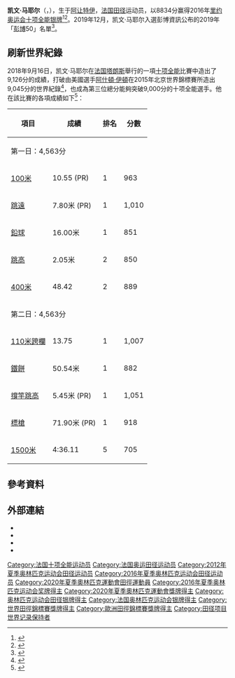 {{Infobox sportsperson
| name                      = 凯文·马耶尔<br />Kevin Mayer
| image                     = Kevin Mayer at TNT Fortuna Meeting in Kladno 15June2011 150.jpg
| image_size                = 
| alt                       = 
| caption                   = 
| real_name                 = 
| native_name               = 
| native_name_lang          = 
| romanizedname             = 
| english_name              = 
| birth_name                = 
| nationality               = {{FRA}}
| national_team             = {{FRA}}
| ethnicity                 = 
| hometown                  = 
| citizenship               = 
| birth_date                = {{Birth date and age|year=1992|month=2|day=10}}
| birth_place               = {{FRA}}[[阿讓特伊|阿讓特伊]]
| death_date                = 
| death_place               = 
| resting_place             = 
| resting_place_coordinates = 
| monuments                 = 
| residence                 = 
| education                 = 
| alma_mater                = 
| occupation                = 
| years_active              = 2007 -
| agent                     = 
| height                    = {{height|m=1.85}}
| weight                    = {{weight|kg=82}}
| spouse                    = 
| country                   = {{FRA}}
| sport                     = 田徑
| position                  = 
| shoots                    = 
| catches                   = 
| disability                = 
| disability_class          = 
| weight_class              = 
| weight_class_type         = 
| rank                      = 
| event                     = 混合運動
| collegeteam               = 
| league                    = 
| league_type               = 
| club                      = 
| team                      = 
| former_partner            = 
| coach                     = 
| retired                   = 
| coaching                  = 
| worlds                    = 
{{ubl
|'''2009年世界青少年田徑錦標賽'''：八項混合運動第一名
|'''2010年世界青年田徑錦標賽'''：十項混合運動第一名
|'''2013年世界田徑錦標賽'''：十項混合運動第四名
|'''2017年世界田徑錦標賽'''：十項混合運動第一名
|'''2018年世界室內田徑錦標賽'''：七項混合運動第一名
}}
| regionals                 = 
{{ubl
|'''2011年歐洲青年田徑錦標賽'''：十項混合運動第一名
|'''2013年歐洲室內田徑錦標賽'''：七項混合運動第二名
|'''2013年歐洲杯混合運動（Super League）'''：十項混合運動第一名
|'''2014年歐洲田徑錦標賽'''：十項混合運動第二名
|'''2017年歐洲室內田徑錦標賽'''：七項混合運動第一名
}}
| nationals                 = 
{{ubl
|'''2012年Décastar'''：十項混合運動第五名
|'''2016年Hypo運動會'''：十項混合運動第二名
|'''2018年法國室內田徑賽'''：三項混合運動第一名
|'''2018年Herculis'''：110公尺跨欄（106.7公分）第八名
|'''2018年Décastar'''：十項混合運動第一名
}}
| olympics                  = 
{{ubl
|'''2012年夏季奧林匹克運動會'''：十項混合運動第15名
|'''2016年夏季奧林匹克運動會'''：十項混合運動第2名
|'''2021年夏季奧林匹克運動會'''：十項混合運動第2名
}}
| paralympics               = 
| commonwealth              = 
| highestranking            = 
{{plainlist|
*【50公尺跨欄-55公尺跨欄-60公尺跨欄-110公尺跨欄】：第87名（2018年10月23日）
*【七項混合運動-十項混合運動】：第1名（2018年9月11日）
}}
| pb                        = 
{{ubl
|'''鐵餅（1.5公斤）'''：40.08公尺 （2009年）
|'''鐵餅（1.75公斤）'''：42.99公尺 （2011年）
|'''鐵餅（2公斤）'''：52.38公尺 （2018年）
|'''標槍（700公克）'''：58.03公尺 （2009年）
|'''標槍（800公克）'''：71.90公尺 （2018年）
|'''鉛球（5公斤）'''：15.50公尺 （2009年）
|'''鉛球（6公斤）'''：14.68公尺 （2011年）
|'''鉛球（7.26公斤）'''：16.51公尺 （2018年）
|'''撐竿跳高'''：5.60公尺 （2018年）
|'''跳高'''：2.10公尺 （2010年）
|'''跳遠'''：7.80公尺（W：+1.2） （2018年）
|'''50公尺'''：6.45秒 （2008年）
|'''60公尺'''：6.85秒（RT：0.196） （2018年）
|'''100公尺'''：10.55秒（W：+0.3） （2018年）
|'''200公尺'''：21.76秒（W：-1.0） （2017年）
|'''400公尺'''：48.26秒（RT：0.175） （2017年）
|'''1000公尺'''：2分37.30秒 （2013年）
|'''1500公尺'''：4分18.04秒 （2012年）
|'''50公尺跨欄（91.4公分）'''：7.03秒 （2009年）
|'''60公尺跨欄（91.4公分）'''：8.13秒 （2008年）
|'''60公尺跨欄（99公分）'''：8.04秒 （2010年）
|'''60公尺跨欄（106.7公分）'''：7.79秒 （2018年）
|'''110公尺跨欄（91.4公分）'''：14.40秒（W：+1.0） （2009年）
|'''110公尺跨欄（99公分）'''：14.09秒（W：+0.7） （2011年）
|'''110公尺跨欄（106.7公分）'''：13.71秒（W：-0.1） （2018年）
|'''400公尺跨欄（91.4公分）'''：54.57秒 （2017年）
|'''七項混合運動'''：6479 （2017年 '''全國紀錄'''）
|'''八項混合運動'''：6478 （2009年）
|'''十項混合運動（U20）'''：8124 （2011年）
|'''十項混合運動（1984 Tables）'''：9126 （2018年 '''世界紀錄'''）
}}
| medaltemplates            = 
{{MedalCountry|{{FRA}}}}
{{MedalSport|男子田徑}}
{{MedalCompetition|世界青少年田徑錦標賽}}
{{MedalGold|2009年義大利Bressanone|八項混合運動}}
{{MedalCompetition|世界青年田徑錦標賽}}
{{MedalGold|2010年加拿大紐賓士域省蒙克頓|十項混合運動}}
{{MedalCompetition|歐洲青年田徑錦標賽}}
{{MedalGold|2011年愛沙尼亞Tallinn|十項混合運動}}
{{MedalCompetition|歐洲室內田徑錦標賽}}
{{MedalSilver|2013年瑞典哥德堡|七項混合運動}}
{{MedalGold|2017年塞爾維亞貝爾格勒|七項混合運動}}
{{MedalCompetition|歐洲杯混合運動（Super League）}}
{{MedalGold|2013年愛沙尼亞Tallinn|十項混合運動}}
{{MedalCompetition|歐洲田徑錦標賽}}
{{MedalSilver|2014年瑞士蘇黎世|十項混合運動}}
{{MedalCompetition|Hypo運動會}}
{{MedalSilver|2016年奧地利Götzis|十項混合運動}}
{{MedalCompetition|夏季奧林匹克運動會}}
{{MedalSilver|2016年巴西里約熱內盧|十項混合運動}}
{{MedalSilver|2021年日本東京都新宿区霞ヶ丘町|十項混合運動}}
{{MedalCompetition|世界田徑錦標賽}}
{{MedalGold|2017年英國英格蘭倫敦|十項混合運動}}
{{MedalCompetition|世界室內田徑錦標賽}}
{{MedalGold|2018年英國英格蘭伯明罕|七項混合運動}}
{{MedalCompetition|Décastar}}
{{MedalGold|2018年法國Talence|十項混合運動}}
| show-medals               = 
| updated                   = 2021年8月5日
}}
'''凯文·马耶尔'''（{{lang-fr|'''Kévin Mayer'''}}，{{bd|1992年|2月10日||}}），生于[[阿让特伊|阿让特伊]]，[[法国|法国]][[田径|田径]]运动员，以8834分赢得2016年[[里约奥运会|里约奥运会]][[十项全能|十项全能]][[银牌|银牌]]<ref>{{cite web | url=https://smsprio2016-a.akamaihd.net/_odf-documents/A/T/ATM900000_Results_2016_08_18_9e431049_cd2a_4ff4_9b3c_9995cc77c7ea.pdf | title=Results – Athletics – Men's Decathlon | publisher=Rio 2016 | date=2016-08-18 | accessdate=2016-08-19 | archive-url=https://web.archive.org/web/20161011210253/https://smsprio2016-a.akamaihd.net/_odf-documents/A/T/ATM900000_Results_2016_08_18_9e431049_cd2a_4ff4_9b3c_9995cc77c7ea.pdf | archive-date=2016-10-11 | dead-url=yes }}</ref><ref >{{cite web |url=http://2016.163.com/16/0819/09/BUQPIIQA00050IF8.html#p=BUO8MSPL6TT10005 |language= |title=男子十项全能:美国名将伊顿夺冠 刷新奥运会纪录 |publisher=网易体育 |date=2016-08-19 |accessdate= |archive-date=2016-08-20 |archive-url=https://web.archive.org/web/20160820174938/http://2016.163.com/16/0819/09/BUQPIIQA00050IF8.html#p=BUO8MSPL6TT10005 |dead-url=no }}</ref>。2019年12月，凯文·马耶尔入選彭博資訊公布的2019年「[[彭博|彭博]]50」名單<ref>{{Cite web | url =https://www.bloomberg.com/features/2019-bloomberg-50/#kevin-mayer | title =KEVIN MAYER | publisher =Bloomberg | language =en | accessdate =2019-12-09 | archive-date =2019-12-08 | archive-url =https://web.archive.org/web/20191208050451/https://www.bloomberg.com/features/2019-bloomberg-50/#kevin-mayer | dead-url =no }}</ref>。

== 刷新世界紀錄 ==
2018年9月16日，凯文·马耶尔在[[法国|法国]][[塔朗斯|塔朗斯]]舉行的一項[[十项全能|十项全能]]比賽中造出了9,126分的成績，打破由美國選手[[阿什頓·伊頓|阿什頓·伊頓]]在2015年北京世界錦標賽所造出9,045分的世界紀錄<ref>{{en}}{{cite news |title=France's Kevin Mayer breaks world decathlon record |url=https://www.france24.com/en/20180916-sport-athletics-france-kevin-mayer-breaks-world-decathlon-record-decastar-talence |work=France 24 |date=2018-09-16 |accessdate=2018-09-20 |archive-date=2018-09-20 |archive-url=https://web.archive.org/web/20180920133945/https://www.france24.com/en/20180916-sport-athletics-france-kevin-mayer-breaks-world-decathlon-record-decastar-talence |dead-url=no }}</ref>，也成為第三位總分能夠突破9,000分的十项全能選手。他在該比賽的各項成績如下<ref>{{en}}{{cite news |author1=Jennifer Zahn |title=BREAKING: Kevin Mayer Is Your New Decathlon World Record Holder! |url=https://www.flotrack.org/articles/6249460-breaking-kevin-mayer-is-your-new-decathlon-world-record-holder |publisher=flotrack.org |date=2018-09-17 |accessdate=2018-09-20 |archive-date=2018-09-17 |archive-url=https://web.archive.org/web/20180917215359/https://www.flotrack.org/articles/6249460-breaking-kevin-mayer-is-your-new-decathlon-world-record-holder |dead-url=yes }}</ref>：

{| class=wikitable style="font-size:90%;"
!項目
!成績
!排名
!分數
|-
!colspan=4|第一日：4,563分
|-
|[[100米赛跑|100米]]
|10.55 (PR)
|1
|963
|-
|[[跳遠|跳遠]]
|7.80米 (PR)
|1
|1,010
|-
|[[鉛球|鉛球]]
|16.00米
|1
|851
|-
|[[跳高|跳高]]
|2.05米
|2
|850
|-
|[[400米赛跑|400米]]
|48.42
|2
|889
|-
!colspan=4|第二日：4,563分
|-
|[[110米跨欄|110米跨欄]]
|13.75
|1
|1,007
|-
|[[鐵餅|鐵餅]]
|50.54米
|1
|882
|-
|[[撐竿跳高|撐竿跳高]]
|5.45米 (PR)
|1
|1,051
|-
|[[標槍|標槍]]
|71.90米 (PR)
|1
|918
|-
|[[1500米赛跑|1500米]]
|4:36.11
|5
|705
|}

== 參考資料 ==
{{Reflist}}

== 外部連結 ==
* {{IAAF name|248948}}
* {{Facebook page|Kevin-Mayer-109856285770811}}
* {{Twitter|mayer_decathlon}}
* {{Instagram|mayer.deca}}

{{Authority control}}
{{DEFAULTSORT:Mayer, Kevin}}
[[Category:法国十项全能运动员|Category:法国十项全能运动员]]
[[Category:法国奥运田径运动员|Category:法国奥运田径运动员]]
[[Category:2012年夏季奥林匹克运动会田径运动员|Category:2012年夏季奥林匹克运动会田径运动员]]
[[Category:2016年夏季奥林匹克运动会田径运动员|Category:2016年夏季奥林匹克运动会田径运动员]]
[[Category:2020年夏季奧林匹克運動會田徑運動員|Category:2020年夏季奧林匹克運動會田徑運動員]]
[[Category:2016年夏季奥林匹克运动会奖牌得主|Category:2016年夏季奥林匹克运动会奖牌得主]]
[[Category:2020年夏季奧林匹克運動會獎牌得主|Category:2020年夏季奧林匹克運動會獎牌得主]]
[[Category:奥林匹克运动会田径银牌得主|Category:奥林匹克运动会田径银牌得主]]
[[Category:法国奥林匹克运动会银牌得主|Category:法国奥林匹克运动会银牌得主]]
[[Category:世界田徑錦標賽獎牌得主|Category:世界田徑錦標賽獎牌得主]]
[[Category:歐洲田徑錦標賽獎牌得主|Category:歐洲田徑錦標賽獎牌得主]]
[[Category:田径项目世界记录保持者|Category:田径项目世界记录保持者]]
